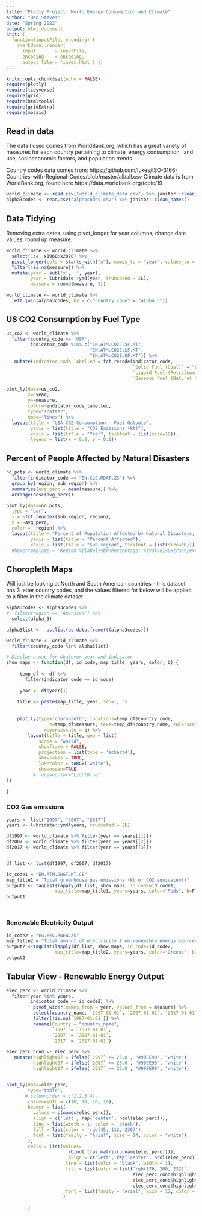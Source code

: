 ```yaml
---
title: "Plotly Project: World Energy Consumption and Climate"
author: "Ben Steves"
date: "Spring 2022"
output: html_document
knit: (
  function(inputFile, encoding) { 
    rmarkdown::render( 
      input       = inputFile, 
      encoding    = encoding, 
      output_file = 'index.html') })
---
```


```r
knitr::opts_chunk$set(echo = FALSE)
require(plotly)
require(tidyverse)
require(grid)
require(htmltools)
require(gridExtra)
require(mosaic)
```

## Read in data

The data I used comes from WorldBank.org, which has a great variety of measures for each country pertaining to climate, energy consumption, land use, socioeconomic factors, and population trends. 

Country codes data comes from: https://github.com/lukes/ISO-3166-Countries-with-Regional-Codes/blob/master/all/all.csv
Climate data is from WorldBank.org, found here https://data.worldbank.org/topic/19

```r
world_climate <- read.csv("world_climate_data.csv") %>% janitor::clean_names()
alpha3codes <- read.csv("alphacodes.csv") %>% janitor::clean_names()
```

## Data Tidying

Removing extra dates, using pivot_longer for year columns, change date values, round up measure.

```r
world_climate <- world_climate %>%
  select(1:4, x1960:x2020) %>%
  pivot_longer(cols = starts_with("x"), names_to = "year", values_to = "measure") %>%
  filter(!is.na(measure)) %>%
  mutate(year = sub('x', '', year),
         year = lubridate::ymd(year, truncated = 2L),
         measure = round(measure, 2))

world_climate <- world_climate %>%
  left_join(alpha3codes, by = c("country_code" = "alpha_3"))
```

## US CO2 Consumption by Fuel Type

```r
us_co2 <- world_climate %>%
  filter(country_code == 'USA', 
         indicator_code %in% c("EN.ATM.CO2E.SF.KT", 
                               "EN.ATM.CO2E.LF.KT", 
                               "EN.ATM.CO2E.GF.KT")) %>%
   mutate(indicator_code_labelled = fct_recode(indicator_code, 
                                               `Solid Fuel (Coal)` = "EN.ATM.CO2E.SF.KT",
                                               `Liquid Fuel (Petroleum)` = "EN.ATM.CO2E.LF.KT",
                                               `Gaseous Fuel (Natural Gas)` = "EN.ATM.CO2E.GF.KT"))

plot_ly(data=us_co2, 
        x=~year, 
        y=~measure, 
        color=~indicator_code_labelled, 
        type="scatter", 
        mode="lines") %>%
  layout(title = "USA CO2 Consumption - Fuel Outputs",
         yaxis = list(title = "CO2 Emissions (kt)"),
         xaxis = list(title = "Year", tickfont = list(size=10)),
         legend = list(x = 0.8, y = 0.1))
```

## Percent of People Affected by Natural Disasters

```r
nd_pcts <- world_climate %>%
  filter(indicator_code == "EN.CLC.MDAT.ZS") %>%
  group_by(region, sub_region) %>%
  summarize(avg_perc = mean(measure)) %>%
  arrange(desc(avg_perc))

plot_ly(data=nd_pcts,
  type = "bar",
  x = ~fct_reorder(sub_region, region),
  y = ~avg_perc, 
  color = ~region) %>%
  layout(title = "Percent of Population Affected by Natural Disasters, 1990-2009",
         yaxis = list(title = "Percent Affected"),
         xaxis = list(title = "Sub-region", tickfont = list(size=10)))
  #hovertemplate = "Region %{label}<br>Percentage: %{value}<extra></extra>")
```

## Choropleth Maps

Will just be looking at North and South American countries - this dataset has 3 letter country codes, and the values filtered for below will be applied to a filter in the climate dataset.

```r
alpha3codes <- alpha3codes %>%
#  filter(region == "Americas") %>%
  select(alpha_3)

alpha3list <-  as.list(as.data.frame(t(alpha3codes)))

world_climate <- world_climate %>%
  filter(country_code %in% alpha3list)
```

```r
# Display a map for whatever year and indicator 
show_maps <- function(df, id_code, map_title, years, color, b) {
  
     temp_df <- df %>% 
       filter(indicator_code == id_code)
    
     year <- df$year[1]
     
    title <- paste(map_title, year, sep=', ')
    
    
    plot_ly(type='choropleth', locations=temp_df$country_code,
                z=temp_df$measure, text=temp_df$country_name, colorscale=color
            , reversescale = b) %>%
        layout(title = title, geo = list(
            scope = "world",
            showframe = FALSE,
            projection = list(type = 'eckert4'),
            showlakes = TRUE,
            lakecolor = toRGB('white'),
            showocean=TRUE 
          #  oceancolor="LightBlue"
))
    
}
```

### CO2 Gas emissions

```r
years <- list("1997", "2007", "2017")
years <- lubridate::ymd(years, truncated = 2L)

df1997 <- world_climate %>% filter(year == years[[1]])
df2007 <- world_climate %>% filter(year == years[[2]])
df2017 <- world_climate %>% filter(year == years[[3]])


df_list <- list(df1997, df2007, df2017)

id_code1 = "EN.ATM.GHGT.KT.CE"
map_title1 = "Total greenhouse gas emissions (kt of CO2 equivalent)"
output1 <- tagList(lapply(df_list, show_maps, id_code=id_code1, 
                  map_title=map_title1, years=years, color="Reds", b=F))
output1




```

### Renewable Electricity Output

```r
id_code2 = "EG.FEC.RNEW.ZS"
map_title2 = "Total amount of electricity from renewable energy sources (% total)"
output2 <-tagList(lapply(df_list, show_maps, id_code=id_code2, 
                  map_title=map_title2, years=years, color="Greens", b= T))
output2
```

## Tabular View - Renewable Energy Output

```r
elec_perc <- world_climate %>%
  filter(year %in% years, 
         indicator_code == id_code2) %>%
          pivot_wider(names_from = year, values_from = measure) %>%
          select(country_name, `1997-01-01`, `2007-01-01`, `2017-01-01`) %>%
          filter(!is.na(`1997-01-01`)) %>%
          rename(Country = "country_name",
                 `1997` = `1997-01-01`,
                 `2007` = `2007-01-01`,
                 `2017` = `2017-01-01`)

elec_perc_cond <- elec_perc %>%
   mutate(highlight97 = ifelse(`1997` >= 25.0 , "#90EE90", "white"),
          highlight07 = ifelse(`2007` >= 25.0 , "#90EE90", "white"),
          highlight17 = ifelse(`2017` >= 25.0 , "#90EE90", "white"))


plot_ly(data=elec_perc,
        type='table',
       # columnorder = c(1,2,3,4),
        columnwidth = c(10, 10, 10, 10),
        header = list(
          values = c(names(elec_perc)),
          align = c('left', rep('center', ncol(elec_perc))),
          line = list(width = 1, color = 'black'),
          fill = list(color = 'rgb(45, 112, 230)'),
          font = list(family = "Arial", size = 14, color = "white")
        ),
        cells = list(values=
                       rbind( t(as.matrix(unname(elec_perc)))),
                       align = c('left', rep('center', ncol(elec_perc))),
                      line = list(color = "black", width = 1),
                      fill = list(color = list('rgb(176, 200, 232)',
                                               elec_perc_cond$highlight97,
                                               elec_perc_cond$highlight07,
                                               elec_perc_cond$highlight17)),
                      font = list(family = "Arial", size = 12, color = c("black"))
                     )
        
        )
```



